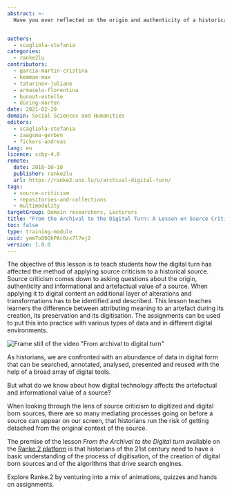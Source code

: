 ```yaml
---
abstract: >-
  Have you ever reflected on the origin and authenticity of a historical source that you retrieved from the web? This lesson offers insights into how the practice of applying source criticism has been affected by the digital turn. What are the new questions that historians should ask of digitised and digital-born historical sources, and what new skills should they master to be able to answer these questions?


authors:
  - scagliola-stefania
categories:
  - ranke2lu
contributors:
  - garcia-martin-cristina
  - kemman-max
  - tatarinov-juliane
  - armaselu-florentina
  - bunout-estelle
  - düring-marten
date: 2021-02-28
domain: Social Sciences and Humanities
editors:
  - scagliola-stefania
  - zaagsma-gerben
  - fickers-andreas
lang: en
licence: ccby-4.0
remote:
  date: 2018-10-18
  publisher: ranke2lu
  url: https://ranke2.uni.lu/u/archival-digital-turn/
tags:
  - source-criticism
  - repositories-and-collections
  - multimodality
targetGroup: Domain researchers, Lecturers
title: "From the Archival to the Digital Turn: A Lesson on Source Criticism"
toc: false
type: training-module
uuid: ymmToQ6QkPAc0zx7l7ej2
version: 1.0.0
---
```


The objective of this lesson is to teach students how the digital turn has affected the method of applying source criticism to a historical source. Source criticism comes down to asking questions about the origin, authenticity and informational and artefactual value of a source. When applying it to digital content an additional layer of alterations and transformations has to be identified and described. This lesson teaches learners the difference between attributing meaning to an artefact during its creation, its preservation and its digitisation. The assignments can be used to put this into practice with various types of data and in different digital environments.

![Frame still of the video "From archival to digital turn"](./images/archival-digital-turn.png)

As historians, we are confronted with an abundance of data in digital form that can be searched, annotated, analysed, presented and reused with the help of a broad array of digital tools.

But what do we know about how digital technology affects the artefactual and informational value of a source?

When looking through the lens of source criticism to digitized and digital born sources, there are so many mediating processes going on before a source can appear on our screen, that historians run the risk of getting detached from the original context of the source.

The premise of the lesson _From the Archival to the Digital turn_ available on the [Ranke.2 platform](https://ranke2.uni.lu/u/archival-digital-turn/) is that historians of the 21st century need to have a basic understanding of the process of digitisation, of the creation of digital born sources and of the algorithms that drive search engines.

Explore Ranke.2 by venturing into a mix of animations, quizzes and hands on assignments.

<ExternalResource
  title="Interested in learning more?"
  subtitle="Check out From the Archival to the Digital turn: a lesson on Source Criticism"
  url="https://ranke2.uni.lu/u/archival-digital-turn/"
/>
